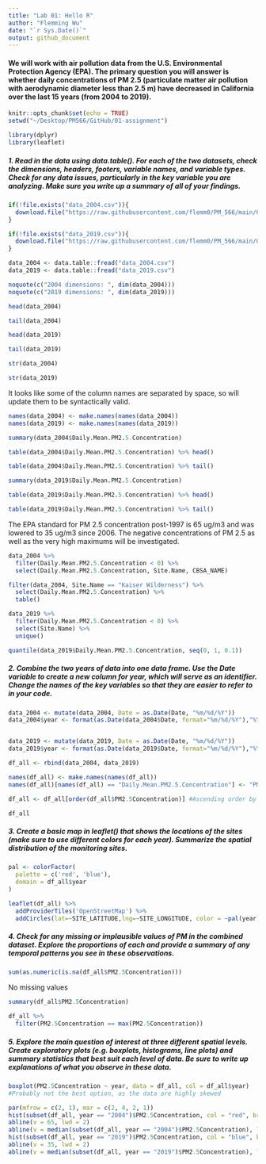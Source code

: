 ```yaml
---
title: "Lab 01: Hello R"
author: "Flemming Wu"
date: "`r Sys.Date()`"
output: github_document
---
```

#### We will work with air pollution data from the U.S. Environmental Protection Agency (EPA). The primary question you will answer is whether daily concentrations of PM 2.5 (particulate matter air pollution with aerodynamic diameter less than 2.5 m) have decreased in California over the last 15 years (from 2004 to 2019).

```r
knitr::opts_chunk$set(echo = TRUE)
setwd("~/Desktop/PM566/GitHub/01-assignment")
```

```r
library(dplyr)
library(leaflet)
```


##### 1. Read in the data using data.table(). For each of the two datasets, check the dimensions, headers, footers, variable names, and variable types. Check for any data issues, particularly in the key variable you are analyzing. Make sure you write up a summary of all of your findings.

```r
if(!file.exists("data_2004.csv")){
  download.file("https://raw.githubusercontent.com/flemm0/PM_566/main/01-assignment/data_2004.csv", destfile = "data_2004.csv", method="libcurl", timeout = 60)
}

if(!file.exists("data_2019.csv")){
  download.file("https://raw.githubusercontent.com/flemm0/PM_566/main/01-assignment/data_2019.csv", destfile = "data_2019.csv", method="libcurl", timeout=60)
}

data_2004 <- data.table::fread("data_2004.csv")
data_2019 <- data.table::fread("data_2019.csv")
```

```r
noquote(c("2004 dimensions: ", dim(data_2004)))
noquote(c("2019 dimensions: ", dim(data_2019)))
```

```r
head(data_2004)
```
```r
tail(data_2004)
```
```r
head(data_2019)
```
```r
tail(data_2019)
```

```r
str(data_2004)
```

```r
str(data_2019)
```
It looks like some of the column names are separated by space, so will update them to be syntactically valid.
```r
names(data_2004) <- make.names(names(data_2004))
names(data_2019) <- make.names(names(data_2019))

```


```r
summary(data_2004$Daily.Mean.PM2.5.Concentration)
```
```r
table(data_2004$Daily.Mean.PM2.5.Concentration) %>% head()
```
```r
table(data_2004$Daily.Mean.PM2.5.Concentration) %>% tail()

```



```r
summary(data_2019$Daily.Mean.PM2.5.Concentration)
```
```r
table(data_2019$Daily.Mean.PM2.5.Concentration) %>% head()
```
```r
table(data_2019$Daily.Mean.PM2.5.Concentration) %>% tail()
```

The EPA standard for PM 2.5 concentration post-1997 is 65 ug/m3 and was lowered to 35 ug/m3 since 2006.
The negative concentrations of PM 2.5 as well as the very high maximums will be investigated.

```r
data_2004 %>%
  filter(Daily.Mean.PM2.5.Concentration < 0) %>%
  select(Daily.Mean.PM2.5.Concentration, Site.Name, CBSA_NAME)
```
```r
filter(data_2004, Site.Name == "Kaiser Wilderness") %>%
  select(Daily.Mean.PM2.5.Concentration) %>%
  table()
```
```r
data_2019 %>%
  filter(Daily.Mean.PM2.5.Concentration < 0) %>%
  select(Site.Name) %>%
  unique()
```
```r
quantile(data_2019$Daily.Mean.PM2.5.Concentration, seq(0, 1, 0.1))
```




##### 2. Combine the two years of data into one data frame. Use the Date variable to create a new column for year, which will serve as an identifier. Change the names of the key variables so that they are easier to refer to in your code.

```r
data_2004 <- mutate(data_2004, Date = as.Date(Date, "%m/%d/%Y"))
data_2004$year <- format(as.Date(data_2004$Date, format="%m/%d/%Y"),"%Y")


data_2019 <- mutate(data_2019, Date = as.Date(Date, "%m/%d/%Y"))
data_2019$year <- format(as.Date(data_2019$Date, format="%m/%d/%Y"),"%Y")
```


```r
df_all <- rbind(data_2004, data_2019)

names(df_all) <- make.names(names(df_all))
names(df_all)[names(df_all) == "Daily.Mean.PM2.5.Concentration"] <- "PM2.5Concentration"

df_all <- df_all[order(df_all$PM2.5Concentration)] #Ascending order by PM 2.5

```

```r
df_all
```





##### 3. Create a basic map in leaflet() that shows the locations of the sites (make sure to use different colors for each year). Summarize the spatial distribution of the monitoring sites.

```r

pal <- colorFactor(
  palette = c('red', 'blue'),
  domain = df_all$year
)

leaflet(df_all) %>%
  addProviderTiles('OpenStreetMap') %>%
  addCircles(lat=~SITE_LATITUDE,lng=~SITE_LONGITUDE, color = ~pal(year))
```



##### 4. Check for any missing or implausible values of PM in the combined dataset. Explore the proportions of each and provide a summary of any temporal patterns you see in these observations.

```r
sum(as.numeric(is.na(df_all$PM2.5Concentration)))
```
No missing values

```r
summary(df_all$PM2.5Concentration)
```
```r
df_all %>%
  filter(PM2.5Concentration == max(PM2.5Concentration))
```



##### 5. Explore the main question of interest at three different spatial levels. Create exploratory plots (e.g. boxplots, histograms, line plots) and summary statistics that best suit each level of data. Be sure to write up explanations of what you observe in these data.


```r
boxplot(PM2.5Concentration ~ year, data = df_all, col = df_all$year)
#Probably not the best option, as the data are highly skewed
```


```r
par(mfrow = c(2, 1), mar = c(2, 4, 2, 1))
hist(subset(df_all, year == "2004")$PM2.5Concentration, col = "red", breaks = 200, main = "2004 PM 2.5 Concentration", xlab = "PM 2.5")
abline(v = 65, lwd = 2)
abline(v = median(subset(df_all, year == "2004")$PM2.5Concentration), lwd = 2, col = "purple")
hist(subset(df_all, year == "2019")$PM2.5Concentration, col = "blue", breaks = 200, main = "2019 PM 2.5 Concentration", xlab = "PM 2.5")
abline(v = 35, lwd = 2)
abline(v = median(subset(df_all, year == "2019")$PM2.5Concentration), lwd = 2, col = "purple")


```


